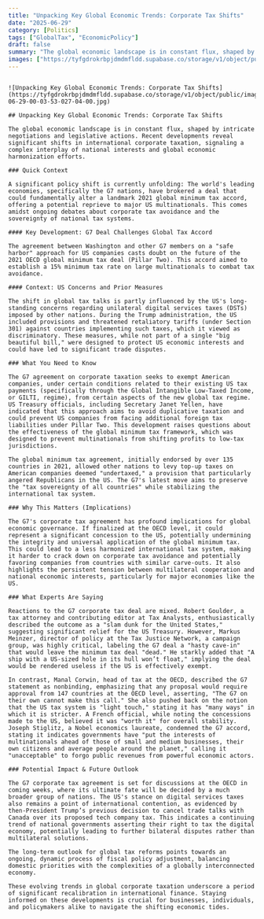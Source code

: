 ```yaml
---
title: "Unpacking Key Global Economic Trends: Corporate Tax Shifts"
date: "2025-06-29"
category: [Politics]
tags: ["GlobalTax", "EconomicPolicy"]
draft: false
summary: "The global economic landscape is in constant flux, shaped by intricate negotiations and legislative actions. Recent developments reveal significant shifts in international corporate taxation, signaling a complex interplay of national interests and global economic harmonization efforts."
images: ["https://tyfgdrokrbpjdmdmfldd.supabase.co/storage/v1/object/public/image/2025-06-29-00-03-53-027-04-00.jpg"]
---
```


```mdx

![Unpacking Key Global Economic Trends: Corporate Tax Shifts](https://tyfgdrokrbpjdmdmfldd.supabase.co/storage/v1/object/public/image/2025-06-29-00-03-53-027-04-00.jpg)

## Unpacking Key Global Economic Trends: Corporate Tax Shifts

The global economic landscape is in constant flux, shaped by intricate negotiations and legislative actions. Recent developments reveal significant shifts in international corporate taxation, signaling a complex interplay of national interests and global economic harmonization efforts.

### Quick Context

A significant policy shift is currently unfolding: The world's leading economies, specifically the G7 nations, have brokered a deal that could fundamentally alter a landmark 2021 global minimum tax accord, offering a potential reprieve to major US multinationals. This comes amidst ongoing debates about corporate tax avoidance and the sovereignty of national tax systems.

#### Key Development: G7 Deal Challenges Global Tax Accord

The agreement between Washington and other G7 members on a "safe harbor" approach for US companies casts doubt on the future of the 2021 OECD global minimum tax deal (Pillar Two). This accord aimed to establish a 15% minimum tax rate on large multinationals to combat tax avoidance.

#### Context: US Concerns and Prior Measures

The shift in global tax talks is partly influenced by the US's long-standing concerns regarding unilateral digital services taxes (DSTs) imposed by other nations. During the Trump administration, the US included provisions and threatened retaliatory tariffs (under Section 301) against countries implementing such taxes, which it viewed as discriminatory. These measures, while not part of a single "big beautiful bill," were designed to protect US economic interests and could have led to significant trade disputes.

### What You Need to Know

The G7 agreement on corporate taxation seeks to exempt American companies, under certain conditions related to their existing US tax payments (specifically through the Global Intangible Low-Taxed Income, or GILTI, regime), from certain aspects of the new global tax regime. US Treasury officials, including Secretary Janet Yellen, have indicated that this approach aims to avoid duplicative taxation and could prevent US companies from facing additional foreign tax liabilities under Pillar Two. This development raises questions about the effectiveness of the global minimum tax framework, which was designed to prevent multinationals from shifting profits to low-tax jurisdictions.

The global minimum tax agreement, initially endorsed by over 135 countries in 2021, allowed other nations to levy top-up taxes on American companies deemed "undertaxed," a provision that particularly angered Republicans in the US. The G7's latest move aims to preserve the "tax sovereignty of all countries" while stabilizing the international tax system.

### Why This Matters (Implications)

The G7's corporate tax agreement has profound implications for global economic governance. If finalized at the OECD level, it could represent a significant concession to the US, potentially undermining the integrity and universal application of the global minimum tax. This could lead to a less harmonized international tax system, making it harder to crack down on corporate tax avoidance and potentially favoring companies from countries with similar carve-outs. It also highlights the persistent tension between multilateral cooperation and national economic interests, particularly for major economies like the US.

### What Experts Are Saying

Reactions to the G7 corporate tax deal are mixed. Robert Goulder, a tax attorney and contributing editor at Tax Analysts, enthusiastically described the outcome as a "slam dunk for the United States," suggesting significant relief for the US Treasury. However, Markus Meinzer, director of policy at the Tax Justice Network, a campaign group, was highly critical, labeling the G7 deal a "hasty cave-in" that would leave the minimum tax deal "dead." He starkly added that "A ship with a US-sized hole in its hull won’t float," implying the deal would be rendered useless if the US is effectively exempt.

In contrast, Manal Corwin, head of tax at the OECD, described the G7 statement as nonbinding, emphasizing that any proposal would require approval from 147 countries at the OECD level, asserting, "The G7 on their own cannot make this call." She also pushed back on the notion that the US tax system is "light touch," stating it has "many ways" in which it is stricter. A French official, while noting the concessions made to the US, believed it was "worth it" for overall stability. Joseph Stiglitz, a Nobel economics laureate, condemned the G7 accord, stating it indicates governments have "put the interests of multinationals ahead of those of small and medium businesses, their own citizens and average people around the planet," calling it "unacceptable" to forgo public revenues from powerful economic actors.

### Potential Impact & Future Outlook

The G7 corporate tax agreement is set for discussions at the OECD in coming weeks, where its ultimate fate will be decided by a much broader group of nations. The US's stance on digital services taxes also remains a point of international contention, as evidenced by then-President Trump’s previous decision to cancel trade talks with Canada over its proposed tech company tax. This indicates a continuing trend of national governments asserting their right to tax the digital economy, potentially leading to further bilateral disputes rather than multilateral solutions.

The long-term outlook for global tax reforms points towards an ongoing, dynamic process of fiscal policy adjustment, balancing domestic priorities with the complexities of a globally interconnected economy.

These evolving trends in global corporate taxation underscore a period of significant recalibration in international finance. Staying informed on these developments is crucial for businesses, individuals, and policymakers alike to navigate the shifting economic tides.


